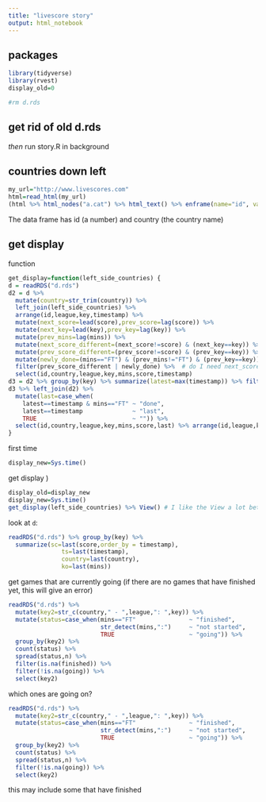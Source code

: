 ```yaml
---
title: "livescore story"
output: html_notebook
---
```


## packages

```r
library(tidyverse)
library(rvest)
display_old=0
```

```bash
#rm d.rds
```


## get rid of old d.rds
 *then* run story.R in background

## countries down left

```r
my_url="http://www.livescores.com"
html=read_html(my_url)
(html %>% html_nodes("a.cat") %>% html_text() %>% enframe(name="id", value="country") -> left_side_countries)
```

The data frame has id (a number) and country (the country name)

## get display

function

```r
get_display=function(left_side_countries) {
d = readRDS("d.rds")
d2 = d %>% 
  mutate(country=str_trim(country)) %>% 
  left_join(left_side_countries) %>%
  arrange(id,league,key,timestamp) %>%
  mutate(next_score=lead(score),prev_score=lag(score)) %>%
  mutate(next_key=lead(key),prev_key=lag(key)) %>%
  mutate(prev_mins=lag(mins)) %>%
  mutate(next_score_different=(next_score!=score) & (next_key==key)) %>%
  mutate(prev_score_different=(prev_score!=score) & (prev_key==key)) %>%
  mutate(newly_done=(mins=="FT") & (prev_mins!="FT") & (prev_key==key)) %>%
  filter(prev_score_different | newly_done) %>%  # do I need next_score_different here? Why/why not?
  select(id,country,league,key,mins,score,timestamp)
d3 = d2 %>% group_by(key) %>% summarize(latest=max(timestamp)) %>% filter(latest>=display_old)
d3 %>% left_join(d2) %>%
  mutate(last=case_when(
    latest==timestamp & mins=="FT" ~ "done",
    latest==timestamp              ~ "last",
    TRUE                           ~ "")) %>%
  select(id,country,league,key,mins,score,last) %>% arrange(id,league,key)
}
```




first time

```r
display_new=Sys.time()
```


get display
)

```r
display_old=display_new
display_new=Sys.time()
get_display(left_side_countries) %>% View() # I like the View a lot better
```

look at `d`:

```r
readRDS("d.rds") %>% group_by(key) %>% 
  summarize(sc=last(score,order_by = timestamp), 
               ts=last(timestamp),
               country=last(country),
               ko=last(mins))
```



get games that are currently going (if there are no games that have finished yet, this will give an error)

```r
readRDS("d.rds") %>% 
  mutate(key2=str_c(country," - ",league,": ",key)) %>% 
  mutate(status=case_when(mins=="FT"               ~ "finished",
                          str_detect(mins,":")     ~ "not started",
                          TRUE                     ~ "going")) %>% 
  group_by(key2) %>% 
  count(status) %>%
  spread(status,n) %>% 
  filter(is.na(finished)) %>% 
  filter(!is.na(going)) %>% 
  select(key2)
```

which ones are going on?

```r
readRDS("d.rds") %>% 
  mutate(key2=str_c(country," - ",league,": ",key)) %>% 
  mutate(status=case_when(mins=="FT"               ~ "finished",
                          str_detect(mins,":")     ~ "not started",
                          TRUE                     ~ "going")) %>% 
  group_by(key2) %>% 
  count(status) %>% 
  spread(status,n) %>% 
  filter(!is.na(going)) %>% 
  select(key2)
```

this may include some that have finished
